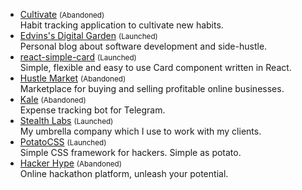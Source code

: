 - [Cultivate](https://cultivate.so/) <small>(Abandoned)</small> <br/> Habit tracking application to cultivate new habits.
- [Edvins's Digital Garden](https://edvins.io/) <small>(Launched)</small> <br/> Personal blog about software development and side-hustle.
- [react-simple-card](https://www.npmjs.com/package/react-simple-card) <small>(Launched)</small> <br/> Simple, flexible and easy to use Card component written in React.
- [Hustle Market](https://hustle.market/) <small>(Abandoned)</small> <br/> Marketplace for buying and selling profitable online businesses.
- [Kale](https://kale.money/) <small>(Abandoned)</small> <br/> Expense tracking bot for Telegram.
- [Stealth Labs](https://stealthlabs.io/) <small>(Launched)</small> <br/> My umbrella company which I use to work with my clients.
- [PotatoCSS](https://potatocss.github.io/) <small>(Launched)</small> <br/> Simple CSS framework for hackers. Simple as potato.
- [Hacker Hype](https://hackerhype.com/) <small>(Abandoned)</small> <br/> Online hackathon platform, unleash your potential.
